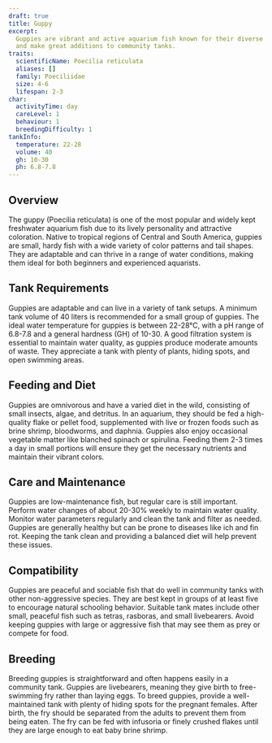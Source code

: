 ```yaml
---
draft: true
title: Guppy
excerpt:
  Guppies are vibrant and active aquarium fish known for their diverse colors and patterns. They are easy to care for
  and make great additions to community tanks.
traits:
  scientificName: Poecilia reticulata
  aliases: []
  family: Poeciliidae
  size: 4-6
  lifespan: 2-3
char:
  activityTime: day
  careLevel: 1
  behaviour: 1
  breedingDifficulty: 1
tankInfo:
  temperature: 22-28
  volume: 40
  gh: 10-30
  ph: 6.8-7.8
---
```


## Overview

The guppy (Poecilia reticulata) is one of the most popular and widely kept freshwater aquarium fish due to its lively
personality and attractive coloration. Native to tropical regions of Central and South America, guppies are small, hardy
fish with a wide variety of color patterns and tail shapes. They are adaptable and can thrive in a range of water
conditions, making them ideal for both beginners and experienced aquarists.

## Tank Requirements

Guppies are adaptable and can live in a variety of tank setups. A minimum tank volume of 40 liters is recommended for a
small group of guppies. The ideal water temperature for guppies is between 22-28°C, with a pH range of 6.8-7.8 and a
general hardness (GH) of 10-30. A good filtration system is essential to maintain water quality, as guppies produce
moderate amounts of waste. They appreciate a tank with plenty of plants, hiding spots, and open swimming areas.

## Feeding and Diet

Guppies are omnivorous and have a varied diet in the wild, consisting of small insects, algae, and detritus. In an
aquarium, they should be fed a high-quality flake or pellet food, supplemented with live or frozen foods such as brine
shrimp, bloodworms, and daphnia. Guppies also enjoy occasional vegetable matter like blanched spinach or spirulina.
Feeding them 2-3 times a day in small portions will ensure they get the necessary nutrients and maintain their vibrant
colors.

## Care and Maintenance

Guppies are low-maintenance fish, but regular care is still important. Perform water changes of about 20-30% weekly to
maintain water quality. Monitor water parameters regularly and clean the tank and filter as needed. Guppies are
generally healthy but can be prone to diseases like ich and fin rot. Keeping the tank clean and providing a balanced
diet will help prevent these issues.

## Compatibility

Guppies are peaceful and sociable fish that do well in community tanks with other non-aggressive species. They are best
kept in groups of at least five to encourage natural schooling behavior. Suitable tank mates include other small,
peaceful fish such as tetras, rasboras, and small livebearers. Avoid keeping guppies with large or aggressive fish that
may see them as prey or compete for food.

## Breeding

Breeding guppies is straightforward and often happens easily in a community tank. Guppies are livebearers, meaning they
give birth to free-swimming fry rather than laying eggs. To breed guppies, provide a well-maintained tank with plenty of
hiding spots for the pregnant females. After birth, the fry should be separated from the adults to prevent them from
being eaten. The fry can be fed with infusoria or finely crushed flakes until they are large enough to eat baby brine
shrimp.
